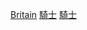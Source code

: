 {{Commonscat|Knights from the United Kingdom}}

[[Category:各國騎士|Britain]]
[[Category:各階層英國人|騎士]]
[[Category:英國榮譽制度|騎士]]